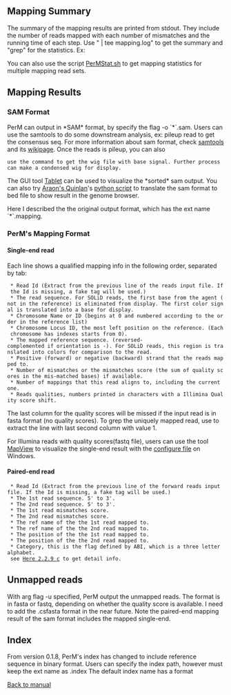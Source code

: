 ==Mapping Summary==
The summary of the mapping results are printed from stdout. They include the number of reads mapped with each number of mismatches and the running time of each step. 
Use " | tee mapping.log" to get the summary and "grep" for the statistics. 
Ex:

{{{ cat stats.txt | tr '\r' '\n' | grep 'Sub' }}}

{{{ cat stats.txt | tr '\r' '\n' | grep 'Read#' }}}

You can also use the script 
[http://perm.googlecode.com/files/PerMStat.sh PerMStat.sh] to get mapping statistics for multiple mapping read sets.

==Mapping Results==
=== SAM Format ===
PerM can output in *SAM* format, by specify the flag -o `*`.sam.
Users can use the samtools to do some downstream analysis, ex: pileup read to get the consensus seq. For more information about sam format, check [http://samtools.sourceforge.net/ samtools] and its [http://sourceforge.net/apps/mediawiki/samtools/index.php?title=SAM_protocol#C_APIs_.28SAMtools-C.29 wikipage]. 
Once the reads is pileup, you can also 

{{{samtools pileup -S -f <reference fasta> <sam file> | awk '{print $1, $2-1, $2, $4}' > mywiggle.bed }}}

 use the command to get the wig file with base signal. Further process can make a condensed wig for display.
 
The GUI tool [http://bioinf.scri.ac.uk/tablet/ Tablet] can be used to visualize the *sorted* sam output. You can also try [http://people.virginia.edu/~arq5x/utilities.html Araon's Quinlan]'s [http://people.virginia.edu/~arq5x/files/utilities/python/samToBed.py python script] to translate the sam format to bed file to show result in the genome browser. 

Here I described the the original output format, which has the ext name `*`.mapping. 
=== PerM's Mapping Format ===
====Single-end read====
Each line shows a qualified mapping info in the following order, separated by tab:
  * Read Id (Extract from the previous line of the reads input file. If the Id is missing, a fake tag will be used.)
  * The read sequence. For SOLiD reads, the first base from the agent (not in the reference) is eliminated from display. The first color signal is translated into a base for display.
  * Chromosome Name or ID (begins at 0 and numbered according to the order in the reference list)
  * Chromosome Locus ID, the most left position on the reference. (Each chromosome has indexes starts from 0). 
  * The mapped reference sequence. (reversed-complemented if orientation is -). For SOLiD reads, this region is translated into colors for comparison to the read.
  * Positive (forward) or negative (backward) strand that the reads mapped to.
  * Number of mismatches or the mismatches score (the sum of quality scores in the mis-matched bases) if available. 
  * Number of mappings that this read aligns to, including the current one. 
  * Reads qualities, numbers printed in characters with a Illimina Quality score shift. 

The last column for the quality scores will be missed if the input read is in fasta format (no quality scores). To grep the uniquely mapped read, use 
{{{grep -P '\t1\t[!\t]*\t$' [result].mapping }}} to extract the line with last second column with value 1. 
 
For Illumina reads with quality scores(fastq file), users can use the tool [http://evolution.sysu.edu.cn/mapview/ MapView] to visualize the single-end result with the [http://perm.googlecode.com/files/MVFmaker_NewFormat.txt configure file] on Windows. 

====Paired-end read====
  * Read Id (Extract from the previous line of the forward reads input file. If the Id is missing, a fake tag will be used.)
  * The 1st read sequence. 5' to 3'.
  * The 2nd read sequence. 5' to 3'.
  * The 1st read mismatches score.
  * The 2nd read mismatches score.
  * The ref name of the the 1st read mapped to.
  * The ref name of the the 2nd read mapped to.
  * The position of the the 1st read mapped to.
  * The position of the the 2nd read mapped to.
  * Category, this is the flag defined by ABI, which is a three letter alphabet. 
  see [http://www3.appliedbiosystems.com/cms/groups/mcb_marketing/documents/generaldocuments/cms_058718.pdf Here 2.2.9 c] to get detail info. 

==Unmapped reads==
With arg flag -u specified, PerM output the unmapped reads. The format is in fasta or fastq, depending on whether the quality score is available. I need to add the .csfasta format in the near future. Note the paired-end mapping result of the sam format includes the mapped single-end. 

== Index ==
From version 0.1.8, PerM's index has changed to include reference sequence in binary format. Users can specify the index path, however must keep the ext name as .index
The default index name has a format {{{<ReadLength>_<Seed>_<ReadType>_<RefFileName>_<Version>.index}}}

[http://code.google.com/p/perm/wiki/Manual Back to manual]